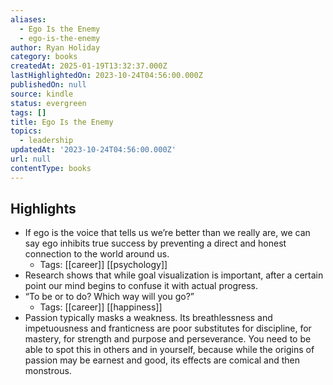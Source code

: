 ```yaml
---
aliases:
  - Ego Is the Enemy
  - ego-is-the-enemy
author: Ryan Holiday
category: books
createdAt: 2025-01-19T13:32:37.000Z
lastHighlightedOn: 2023-10-24T04:56:00.000Z
publishedOn: null
source: kindle
status: evergreen
tags: []
title: Ego Is the Enemy
topics:
  - leadership
updatedAt: '2023-10-24T04:56:00.000Z'
url: null
contentType: books
---
```

## Highlights

- If ego is the voice that tells us we’re better than we really are, we can say ego inhibits true success by preventing a direct and honest connection to the world around us.
  - Tags: [[career]] [[psychology]]
- Research shows that while goal visualization is important, after a certain point our mind begins to confuse it with actual progress.
- “To be or to do? Which way will you go?”
  - Tags: [[career]] [[happiness]]
- Passion typically masks a weakness. Its breathlessness and impetuousness and franticness are poor substitutes for discipline, for mastery, for strength and purpose and perseverance. You need to be able to spot this in others and in yourself, because while the origins of passion may be earnest and good, its effects are comical and then monstrous.
